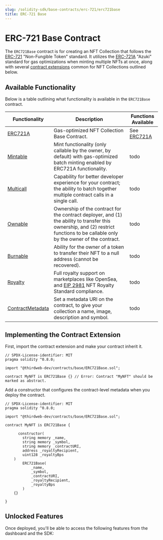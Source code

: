 ---
slug: /solidity-sdk/base-contracts/erc-721/erc721base
title: ERC-721 Base
---


# ERC-721 Base Contract

The `ERC721Base` contract is for creating an NFT Collection that follows the [ERC-721](https://eips.ethereum.org/EIPS/eip-721)
"Non-Fungible Token" standard. It utilizes the [ERC-721A](https://www.azuki.com/erc721a) "Azuki" standard for gas optimizations when minting multiple NFTs at once,
along with several [contract extensions](/todo) common for NFT Collections outlined below.

## Available Functionality

Below is a table outlining what functionality is available in the `ERC721Base` contract.

| Functionality             | Description                                                                                                                                                                       | Functions Available  |
| ------------------------- | --------------------------------------------------------------------------------------------------------------------------------------------------------------------------------- | -------------------- |
| [ERC721A](/todo)          | Gas-optimized NFT Collection Base Contract.                                                                                                                                       | See [ERC721A](/todo) |
| [Mintable](/todo)         | Mint functionality (only callable by the owner, by default) with gas-optimized batch minting enabled by ERC721A functionality.                                                    | todo                 |
| [Multicall](/todo)        | Capability for better developer experience for your contract; the ability to batch together multiple contract calls in a single call.                                             | todo                 |
| [Ownable](/todo)          | Ownership of the contract for the contract deployer, and (1) the ability to transfer this ownership, and (2) restrict functions to be callable only by the owner of the contract. | todo                 |
| [Burnable](/todo)         | Ability for the owner of a token to transfer their NFT to a null address (cannot be recovered).                                                                                   | todo                 |
| [Royalty](/todo)          | Full royalty support on marketplaces like OpenSea, and [EIP 2981](https://eips.ethereum.org/EIPS/eip-2981) NFT Royalty Standard compliance.                                       | todo                 |
| [ContractMetadata](/todo) | Set a metadata URI on the contract, to give your collection a name, image, description and symbol.                                                                                | todo                 |

## Implementing the Contract Extension

First, import the contract extension and make your contract inherit it.

```solidity
// SPDX-License-identifier: MIT
pragma solidity ^0.8.0;

import "@thirdweb-dev/contracts/base/ERC721Base.sol";

contract MyNFT is ERC721Base {} // Error: Contract "MyNFT" should be marked as abstract.
```

Add a constructor that configures the contract-level metadata when you deploy the contract.

```solidity
// SPDX-License-identifier: MIT
pragma solidity ^0.8.0;

import "@thirdweb-dev/contracts/base/ERC721Base.sol";

contract MyNFT is ERC721Base {

	  constructor(
        string memory _name,
        string memory _symbol,
        string memory _contractURI,
        address _royaltyRecipient,
        uint128 _royaltyBps
    )
        ERC721Base(
            _name,
            _symbol,
            _contractURI,
            _royaltyRecipient,
            _royaltyBps
        )
    {}

}
```

## Unlocked Features

Once deployed, you'll be able to access the following features from the dashboard and the SDK:

<div className="row" style={{marginBottom:24}}>

<div className="col col--12" style={{ marginTop: 8 }}>
  <QuickstartCard
    name="Available ERC721Base Functions"
    link="/pre-built-contracts/nft-collection"
    image="/assets/icons/nft.png"
  />
</div>

</div>

